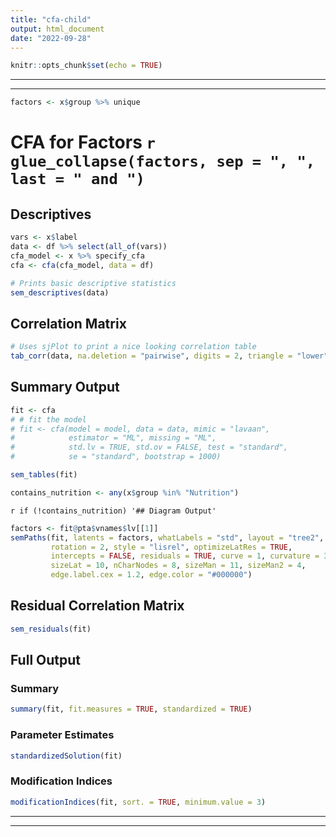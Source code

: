 ```yaml
---
title: "cfa-child"
output: html_document
date: "2022-09-28"
---
```


```r
knitr::opts_chunk$set(echo = TRUE)
```

------------------------------------------------------------------------

------------------------------------------------------------------------

```r
factors <- x$group %>% unique
```


# CFA for Factors `r glue_collapse(factors, sep = ", ", last = " and ")`{.tabset .tabset-pills}

## Descriptives

```r
vars <- x$label
data <- df %>% select(all_of(vars))
cfa_model <- x %>% specify_cfa
cfa <- cfa(cfa_model, data = df)
```

```r
# Prints basic descriptive statistics
sem_descriptives(data)
```

## Correlation Matrix

```r
# Uses sjPlot to print a nice looking correlation table
tab_corr(data, na.deletion = "pairwise", digits = 2, triangle = "lower")
```

## Summary Output


```r
fit <- cfa
# # fit the model
# fit <- cfa(model = model, data = data, mimic = "lavaan", 
#            estimator = "ML", missing = "ML", 
#            std.lv = TRUE, std.ov = FALSE, test = "standard", 
#            se = "standard", bootstrap = 1000)
```

```r
sem_tables(fit)

contains_nutrition <- any(x$group %in% "Nutrition")
```


`r if (!contains_nutrition) '## Diagram Output'`

```r

factors <- fit@pta$vnames$lv[[1]]
semPaths(fit, latents = factors, whatLabels = "std", layout = "tree2", 
         rotation = 2, style = "lisrel", optimizeLatRes = TRUE, 
         intercepts = FALSE, residuals = TRUE, curve = 1, curvature = 3, 
         sizeLat = 10, nCharNodes = 8, sizeMan = 11, sizeMan2 = 4, 
         edge.label.cex = 1.2, edge.color = "#000000")
```

## Residual Correlation Matrix

```r
sem_residuals(fit)
```

## Full Output

### Summary

```r
summary(fit, fit.measures = TRUE, standardized = TRUE)
```

### Parameter Estimates

```r
standardizedSolution(fit)
```

### Modification Indices

```r
modificationIndices(fit, sort. = TRUE, minimum.value = 3)
```

------------------------------------------------------------------------

------------------------------------------------------------------------